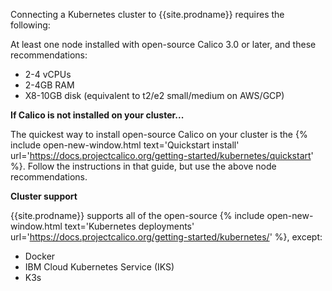 
Connecting a Kubernetes cluster to {{site.prodname}} requires the following:

At least one node installed with open-source Calico 3.0 or later, and these recommendations:

  - 2-4 vCPUs
  - 2-4GB RAM 
  - X8-10GB disk (equivalent to t2/e2 small/medium on AWS/GCP)

**If Calico is not installed on your cluster...**

The quickest way to install open-source Calico on your cluster is the {% include open-new-window.html text='Quickstart install' url='https://docs.projectcalico.org/getting-started/kubernetes/quickstart' %}. Follow the instructions in that guide, but use the above node recommendations. 

**Cluster support**

{{site.prodname}} supports all of the open-source {% include open-new-window.html text='Kubernetes deployments' url='https://docs.projectcalico.org/getting-started/kubernetes/' %}, except: 

- Docker
- IBM Cloud Kubernetes Service (IKS)
- K3s